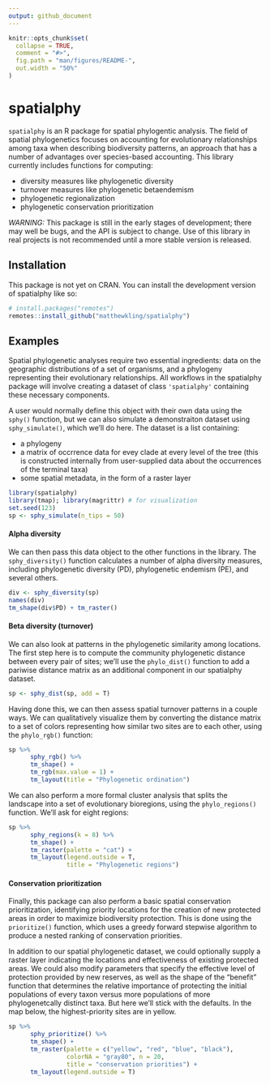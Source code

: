 ```yaml
---
output: github_document
---
```


<!-- README.md is generated from README.Rmd. Please edit that file -->

```r
knitr::opts_chunk$set(
  collapse = TRUE,
  comment = "#>",
  fig.path = "man/figures/README-",
  out.width = "50%"
)
```

# spatialphy

<!-- badges: start -->

<!-- badges: end -->

`spatialphy` is an R package for spatial phylogentic analysis. The field of spatial phylogenetics focuses on accounting for evolutionary relationships among taxa when describing biodiversity patterns, an approach that has a number of advantages over species-based accounting. This library currently includes functions for computing:

-   diversity measures like phylogenetic diversity
-   turnover measures like phylogenetic betaendemism
-   phylogenetic regionalization
-   phylogenetic conservation prioritization

*WARNING:* This package is still in the early stages of development; there may well be bugs, and the API is subject to change. Use of this library in real projects is not recommended until a more stable version is released.


## Installation

This package is not yet on CRAN. You can install the development version of spatialphy like so:

``` r
# install.packages("remotes")
remotes::install_github("matthewkling/spatialphy")
```

## Examples

Spatial phylogenetic analyses require two essential ingredients: data on the geographic distributions of a set of organisms, and a phylogeny representing their evolutionary relationships. All workflows in the spatialphy package will involve creating a dataset of class `'spatialphy'` containing these necessary components. 

A user would normally define this object with their own data using the `sphy()` function, but we can also simulate a demonstraiton dataset using `sphy_simulate()`, which we'll do here. The dataset is a list containing:

- a phylogeny
- a matrix of occrrence data for evey clade at every level of the tree (this is constructed internally from user-supplied data about the occurrences of the terminal taxa)
- some spatial metadata, in the form of a raster layer

```r
library(spatialphy)
library(tmap); library(magrittr) # for visualization
set.seed(123)
sp <- sphy_simulate(n_tips = 50)
```


#### Alpha diversity

We can then pass this data object to the other functions in the library. The `sphy_diversity()` function calculates a number of alpha diversity measures, including phylogenetic diversity (PD), phylogenetic endemism (PE), and several others. 

```r
div <- sphy_diversity(sp)
names(div)
tm_shape(div$PD) + tm_raster()
```


#### Beta diversity (turnover)

We can also look at patterns in the phylogenetic similarity among locations. The first step here is to compute the community phylogenetic distance between every pair of sites; we'll use the `phylo_dist()` function to add a pariwise distance matrix as an additional component in our spatialphy dataset.

```r
sp <- sphy_dist(sp, add = T)
```

Having done this, we can then assess spatial turnover patterns in a couple ways. We can qualitatively visualize them by converting the distance matrix to a set of colors representing how similar two sites are to each other, using the `phylo_rgb()` function:

```r
sp %>%
      sphy_rgb() %>%
      tm_shape() +
      tm_rgb(max.value = 1) +
      tm_layout(title = "Phylogenetic ordination")
```

We can also perform a more formal cluster analysis that splits the landscape into a set of evolutionary bioregions, using the `phylo_regions()` function. We'll ask for eight regions:

```r
sp %>%
      sphy_regions(k = 8) %>%
      tm_shape() +
      tm_raster(palette = "cat") +
      tm_layout(legend.outside = T,
                title = "Phylogenetic regions")
```


#### Conservation prioritization

Finally, this package can also perform a basic spatial conservation prioritization, identifying priority locations for the creation of new protected areas in order to maximize biodiversity protection. This is done using the `prioritize()` function, which uses a greedy forward stepwise algorithm to produce a nested ranking of conservation priorities.

In addition to our spatial phylogenetic dataset, we could optionally supply a raster layer indicating the locations and effectiveness of existing protected areas. We could also modify parameters that specify the effective level of protection provided by new reserves, as well as the shape of the "benefit" function that determines the relative importance of protecting the initial populations of every taxon versus more populations of more phylogenetcally distinct taxa. But here we'll stick with the defaults. In the map below, the highest-priority sites are in yellow.

```r
sp %>%
      sphy_prioritize() %>%
      tm_shape() + 
      tm_raster(palette = c("yellow", "red", "blue", "black"),
                colorNA = "gray80", n = 20,
                title = "conservation priorities") + 
      tm_layout(legend.outside = T)
```

